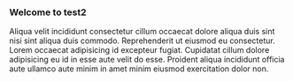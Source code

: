 ### Welcome to test2

Aliqua velit incididunt consectetur cillum occaecat dolore aliqua duis sint nisi sint aliqua duis commodo. Reprehenderit ut eiusmod eu consectetur. Lorem occaecat adipisicing id excepteur fugiat. Cupidatat cillum dolore adipisicing eu id in esse aute velit do esse. Proident aliqua incididunt officia aute ullamco aute minim in amet minim eiusmod exercitation dolor non.
